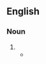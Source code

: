 {{also|paperknife}}
==English==

===Noun===
{{en-noun|head=[[paper]]-[[knife]]|paper-knives}}

# {{alternative form of|paperknife|lang=en}}
#* {{quote-book|lang=en|year=1891|author=[[w:Oscar Wilde|Oscar Wilde]]|title=The Picture of Dorian Gray|passage=The same nervous staccato laugh broke from her thin lips, and her fingers began to play with a long tortoise-shell '''paper-knife'''.}}